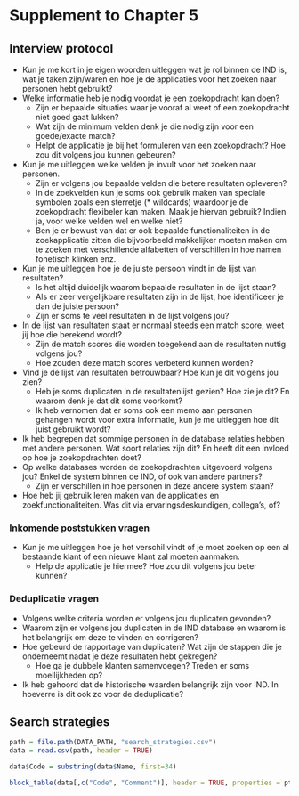 # Supplement to Chapter 5

## Interview protocol {#appendix-protocol}

[comment]: <> "LTeX: language=nl"

* Kun je me kort in je eigen woorden uitleggen wat je rol binnen de IND is, wat je taken zijn/waren en hoe je de applicaties voor het zoeken naar personen hebt gebruikt?
* Welke informatie heb je nodig voordat je een zoekopdracht kan doen?
  +	Zijn er bepaalde situaties waar je vooraf al weet of een zoekopdracht niet goed gaat lukken?
  + Wat zijn de minimum velden denk je die nodig zijn voor een goede/exacte match?
  + Helpt de applicatie je bij het formuleren van een zoekopdracht? Hoe zou dit volgens jou kunnen gebeuren?
* Kun je me uitleggen welke velden je invult voor het zoeken naar personen.
  + Zijn er volgens jou bepaalde velden die betere resultaten opleveren?
  + In de zoekvelden kun je soms ook gebruik maken van speciale symbolen zoals een sterretje (* wildcards) waardoor je de zoekopdracht flexibeler kan maken. Maak je hiervan gebruik? Indien ja, voor welke velden wel en welke niet?
  + Ben je er bewust van dat er ook bepaalde functionaliteiten in de zoekapplicatie zitten die bijvoorbeeld makkelijker moeten maken om te zoeken met verschillende alfabetten of verschillen in hoe namen fonetisch klinken enz.
* Kun je me uitleggen hoe je de juiste persoon vindt in de lijst van resultaten?
  + Is het altijd duidelijk waarom bepaalde resultaten in de lijst staan?
  + Als er zeer vergelijkbare resultaten zijn in de lijst, hoe identificeer je dan de juiste persoon?
  + Zijn er soms te veel resultaten in de lijst volgens jou?
* In de lijst van resultaten staat er normaal steeds een match score, weet jij hoe die berekend wordt?
  + Zijn de match scores die worden toegekend aan de resultaten nuttig volgens jou?
  + Hoe zouden deze match scores verbeterd kunnen worden?
* Vind je de lijst van resultaten betrouwbaar? Hoe kun je dit volgens jou zien?
  + Heb je soms duplicaten in de resultatenlijst gezien? Hoe zie je dit? En waarom denk je dat dit soms voorkomt?
  + Ik heb vernomen dat er soms ook een memo aan personen gehangen wordt voor extra informatie, kun je me uitleggen hoe dit juist gebruikt wordt?
* Ik heb begrepen dat sommige personen in de database relaties hebben met andere personen. Wat soort relaties zijn dit? En heeft dit een invloed op hoe je zoekopdrachten doet?
* Op welke databases worden de zoekopdrachten uitgevoerd volgens jou? Enkel de system binnen de IND, of ook van andere partners?
  + Zijn er verschillen in hoe personen in deze andere system staan?
* Hoe heb jij gebruik leren maken van de applicaties en zoekfunctionaliteiten. Was dit via ervaringsdeskundigen, collega’s, of?

### Inkomende poststukken vragen

* Kun je me uitleggen hoe je het verschil vindt of je moet zoeken op een al bestaande klant of een nieuwe klant zal moeten aanmaken.
  + Help de applicatie je hiermee? Hoe zou dit volgens jou beter kunnen?

### Deduplicatie vragen

* Volgens welke criteria worden er volgens jou duplicaten gevonden?
* Waarom zijn er volgens jou duplicaten in de IND database en waarom is het belangrijk om deze te vinden en corrigeren?
* Hoe gebeurd de rapportage van duplicaten? Wat zijn de stappen die je onderneemt nadat je deze resultaten hebt gekregen?
  + Hoe ga je dubbele klanten samenvoegen? Treden er soms moeilijkheden op?
* Ik heb gehoord dat de historische waarden belangrijk zijn voor IND. In hoeverre is dit ook zo voor de deduplicatie?

[comment]: <> "LTeX: language=en"

## Search strategies {#appendix-protocol}

```r
path = file.path(DATA_PATH, "search_strategies.csv")
data = read.csv(path, header = TRUE)

data$Code = substring(data$Name, first=34)

block_table(data[,c("Code", "Comment")], header = TRUE, properties = pt)
```
